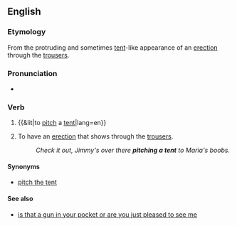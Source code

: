 ==English==

===Etymology===
From the protruding and sometimes [[tent]]-like appearance of an [[erection]] through the [[trousers]].

===Pronunciation===
* {{IPA|/ˌpɪtʃəˈtɛnt/|lang=en}}

===Verb===
{{en-verb|head=[[pitch]] [[a]] [[tent]]|pitches a tent|pitching a tent|pitched a tent}}

# {{&lit|to [[pitch]] a [[tent]]|lang=en}}
# {{context|idiomatic|slang|lang=en}} To have an [[erection]] that shows through the [[trousers]].
#: ''Check it out, Jimmy's over there '''pitching a tent''' to Maria's boobs.''

====Synonyms====
* [[pitch the tent]]

====See also====
* [[is that a gun in your pocket or are you just pleased to see me]]